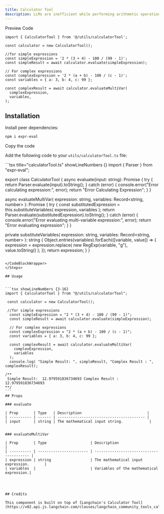 ```yaml
---
title: Calculator Tool
description: LLMs are inefficient while performing arithmetic operations. The Calculator Tool is a simple and efficient tool for performing arithmetic operations.
---
```


<Tabs defaultValue="preview">

<TabsList>
  <TabsTrigger value="preview">Preview</TabsTrigger>
  <TabsTrigger value="code">Code</TabsTrigger>
</TabsList>

<TabsContent value="preview">
  <ComponentPreviewTemp>
    <ReRankerDemo />
  </ComponentPreviewTemp>
</TabsContent>

<TabsContent value="code">

<CodeBlockWrapper>

```tsx showLineNumbers {3-16}
import { CalculatorTool } from '@/utils/calculatorTool';

const calculator = new CalculatorTool();

//for simple expressions
const simpleExpression = '2 * (3 + 4) - 100 / (99 - 1)';
const simpleResult = await calculator.evaluate(simpleExpression);

// For complex expressions
const complexExpression = '2 * (a + b) - 100 / (c - 1)';
const variables = { a: 3, b: 4, c: 99 };

const complexResult = await calculator.evaluateMultiVar(
  complexExpression,
  variables,
);
```

</CodeBlockWrapper>

</TabsContent>

</Tabs>

## Installation

<Steps>

<Step>Install peer dependencies:</Step>

```bash
npm i expr-eval
```

<Step>Copy the code</Step>

Add the following code to your `utils/calculatorTool.ts` file:

<CodeBlockWrapper>
```tsx title="calculatorTool.ts" showLineNumbers {}
import { Parser } from "expr-eval";

export class CalculatorTool {
  async evaluate(input: string): Promise<string> {
    try {
      return Parser.evaluate(input).toString();
    } catch (error) {
      console.error("Error calculating expression:", error);
      return "Error Calculating Expression";
    }
  }

async evaluateMultiVar(
expression: string,
variables: Record<string, number>
): Promise<string> {
try {
const substitutedExpression = this.substituteVariables(
expression,
variables
);
return Parser.evaluate(substitutedExpression).toString();
} catch (error) {
console.error("Error evaluating multi-variable expression:", error);
return "Error evaluating expression";
}
}

private substituteVariables(
expression: string,
variables: Record<string, number>
): string {
Object.entries(variables).forEach(([variable, value]) => {
expression = expression.replace(
new RegExp(variable, "g"),
value.toString()
);
});
return expression;
}
}

````

</CodeBlockWrapper>
</Steps>

## Usage


```tsx showLineNumbers {3-16}
import { CalculatorTool } from "@/utils/calculatorTool";

 const calculator = new CalculatorTool();

 //for simple expressions
  const simpleExpression = "2 * (3 + 4) - 100 / (99 - 1)";
  const simpleResult = await calculator.evaluate(simpleExpression);

  // For complex expressions
  const complexExpression = "2 * (a + b) - 100 / (c - 1)";
  const variables = { a: 3, b: 4, c: 99 };

  const complexResult = await calculator.evaluateMultiVar(
    complexExpression,
    variables
  );
  console.log( "Simple Result: ", simpleResult, "Complex Result : ", complexResult);

/**
 Simple Result:  12.979591836734693 Complex Result :  12.979591836734693
**/
```
## Props

### evaluate

| Prop       | Type   | Description                              |
| ---------- | ------ | ---------------------------------------- |
| input      | string | The mathematical input string.            |


### evaluateMultiVar

| Prop       | Type                    | Description                              |
| ---------- | ----------------------- | ---------------------------------------- |
| expression | string                  | The mathematical input expression.       |
| variables  |                         | Variables of the mathematical expression.|




## Credits

This component is built on top of [Langchain's Calculator Tool](https://v02.api.js.langchain.com/classes/langchain_community_tools_calculator.Calculator.html)

````
